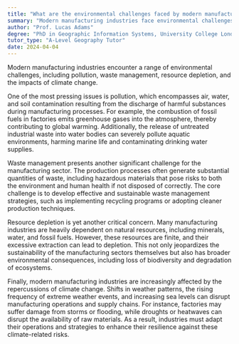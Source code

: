 ```yaml
---
title: "What are the environmental challenges faced by modern manufacturing industries?"
summary: "Modern manufacturing industries face environmental challenges such as pollution, waste management, resource depletion, and climate change impacts."
author: "Prof. Lucas Adams"
degree: "PhD in Geographic Information Systems, University College London"
tutor_type: "A-Level Geography Tutor"
date: 2024-04-04
---
```


Modern manufacturing industries encounter a range of environmental challenges, including pollution, waste management, resource depletion, and the impacts of climate change.

One of the most pressing issues is pollution, which encompasses air, water, and soil contamination resulting from the discharge of harmful substances during manufacturing processes. For example, the combustion of fossil fuels in factories emits greenhouse gases into the atmosphere, thereby contributing to global warming. Additionally, the release of untreated industrial waste into water bodies can severely pollute aquatic environments, harming marine life and contaminating drinking water supplies.

Waste management presents another significant challenge for the manufacturing sector. The production processes often generate substantial quantities of waste, including hazardous materials that pose risks to both the environment and human health if not disposed of correctly. The core challenge is to develop effective and sustainable waste management strategies, such as implementing recycling programs or adopting cleaner production techniques.

Resource depletion is yet another critical concern. Many manufacturing industries are heavily dependent on natural resources, including minerals, water, and fossil fuels. However, these resources are finite, and their excessive extraction can lead to depletion. This not only jeopardizes the sustainability of the manufacturing sectors themselves but also has broader environmental consequences, including loss of biodiversity and degradation of ecosystems.

Finally, modern manufacturing industries are increasingly affected by the repercussions of climate change. Shifts in weather patterns, the rising frequency of extreme weather events, and increasing sea levels can disrupt manufacturing operations and supply chains. For instance, factories may suffer damage from storms or flooding, while droughts or heatwaves can disrupt the availability of raw materials. As a result, industries must adapt their operations and strategies to enhance their resilience against these climate-related risks.
    